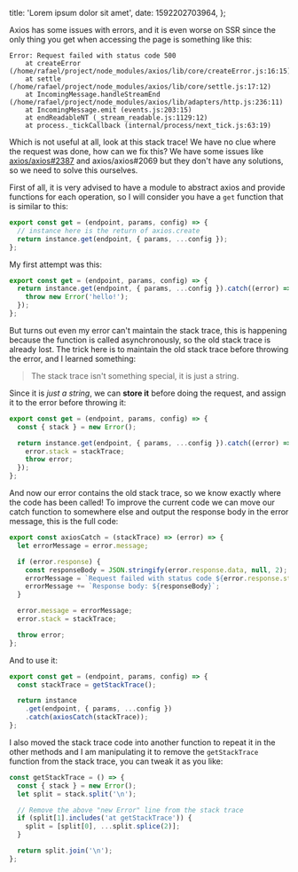 
  title: 'Lorem ipsum dolor sit amet',
  date: 1592202703964,
};



Axios has some issues with errors, and it is even worse on SSR since the only thing you get when accessing the page is something like this:

```
Error: Request failed with status code 500
    at createError (/home/rafael/project/node_modules/axios/lib/core/createError.js:16:15)
    at settle (/home/rafael/project/node_modules/axios/lib/core/settle.js:17:12)
    at IncomingMessage.handleStreamEnd (/home/rafael/project/node_modules/axios/lib/adapters/http.js:236:11)
    at IncomingMessage.emit (events.js:203:15)
    at endReadableNT (_stream_readable.js:1129:12)
    at process._tickCallback (internal/process/next_tick.js:63:19)
```

Which is not useful at all, look at this stack trace! We have no clue where the request was done, how can we fix this? We have some issues like [axios/axios#2387](https://github.com/axios/axios/issues/2387) and axios/axios#2069 but they don't have any solutions, so we need to solve this ourselves.

First of all, it is very advised to have a module to abstract axios and provide functions for each operation, so I will consider you have a `get` function that is similar to this:

```js
export const get = (endpoint, params, config) => {
  // instance here is the return of axios.create
  return instance.get(endpoint, { params, ...config });
};
```

My first attempt was this:

```js
export const get = (endpoint, params, config) => {
  return instance.get(endpoint, { params, ...config }).catch((error) => {
    throw new Error('hello!');
  });
};
```

But turns out even my error can't maintain the stack trace, this is happening because the function is called asynchronously, so the old stack trace is already lost. The trick here is to maintain the old stack trace before throwing the error, and I learned something:

> The stack trace isn't something special, it is just a string.

Since it is _just a string_, we can **store it** before doing the request, and assign it to the error before throwing it:

```js
export const get = (endpoint, params, config) => {
  const { stack } = new Error();

  return instance.get(endpoint, { params, ...config }).catch((error) => {
    error.stack = stackTrace;
    throw error;
  });
};
```

And now our error contains the old stack trace, so we know exactly where the code has been called! To improve the current code we can move our catch function to somewhere else and output the response body in the error message, this is the full code:

```js
export const axiosCatch = (stackTrace) => (error) => {
  let errorMessage = error.message;

  if (error.response) {
    const responseBody = JSON.stringify(error.response.data, null, 2);
    errorMessage = `Request failed with status code ${error.response.status}\n`;
    errorMessage += `Response body: ${responseBody}`;
  }

  error.message = errorMessage;
  error.stack = stackTrace;

  throw error;
};
```

And to use it:

```js
export const get = (endpoint, params, config) => {
  const stackTrace = getStackTrace();

  return instance
    .get(endpoint, { params, ...config })
    .catch(axiosCatch(stackTrace));
};
```

I also moved the stack trace code into another function to repeat it in the other methods and I am manipulating it to remove the `getStackTrace` function from the stack trace, you can tweak it as you like:

```js
const getStackTrace = () => {
  const { stack } = new Error();
  let split = stack.split('\n');

  // Remove the above "new Error" line from the stack trace
  if (split[1].includes('at getStackTrace')) {
    split = [split[0], ...split.splice(2)];
  }

  return split.join('\n');
};
```
